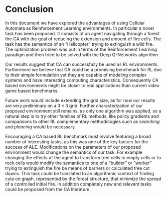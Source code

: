 # Conclusion

In this document we have explored the advantages of using Cellular Automata as Reinforcement Learning environments. In particular a novel task has been proposed. It consists of an agent navigating through a forest fire CA with the goal of reducing the extension and amount of fire cells. The task has the semantics of an "Helicopter" trying to extinguish a wild fire. The optimization problem was put in terms of the Reinforcement Learning paradigm and then tried to be solved with the Deep Q-Networks algorithm.

Our results suggest that CA can successfully be used as RL environments. Furthermore we believe that CA could be a promising benchmark for RL due to their simple formulation yet they are capable of modeling complex systems and have interesting computing characteristics. Consequently CA based environments might be closer to real applications than current video game based benchmarks.

Future work would include extending the grid size, as for now our results are very preliminary on a $3 \times 3$ grid. Further characterization of our proposed environment still remains, as only one algorithm was applied, so a natural step is to try other families of RL methods, like policy gradients and comparisons to other RL complementary methodologies such as _searching_ and _planning_ would be necessary.

Encouraging a CA based RL benchmark must involve featuring a broad number of interesting tasks, as this was one of the key factors for the success of ALE. Modifications on the parameters of our proposed environment would change the semantics of our task. For example changing the effects of the agent to transform tree cells to empty cells or to rock cells would modify the semantics to one of a "builder" or "worker" trying to extinguish the fire be means of barriers or calculated tree cut downs. This task could be translated to an algorithmic context of finding cuts on graph, represented by the forest structure, that minimize the spread of a controlled initial fire. In addition completely new and relevant tasks could be proposed from the CA literature.
